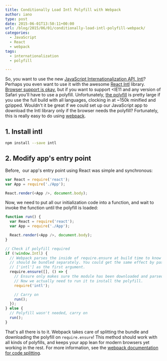 ```yaml
---
title: Conditionally Load Intl Polyfill with Webpack
author: iano
type: post
date: 2015-06-01T13:50:11+00:00
url: /blog/2015/06/01/conditionally-load-intl-polyfill-webpack/
categories:
  - JavaScript
  - React
  - webpack
tags:
  - internationalization
  - polyfill

---
```

So, you want to use the new [JavaScript Internationalization API, Intl][1]? Perhaps you even want to use it with the awesome [React Intl][2] library. [Browser support is okay][3], but if you want to support <IE11 and any version of Safari you'll have to use a polyfill. Unfortunately, [the polyfill][4] is pretty large if you use the full build with all languages, clocking in at ~150k minified and gzipped. Wouldn't it be great if we could set up our JavaScript app to download the Intl library only if the browser needs the polyfill? Fortunately, this is really easy to do using [webpack][5].

## 1. Install intl

```bash
npm install --save intl

```

## 2. Modify app's entry point

Before,  our app's entry point using React was simple and synchronous:

```javascript
var React = require('react');
var App = require('./App');

React.render(<App />, document.body);


```

Now, we need to put all our initialization code into a function, and wait to invoke the function until the polyfill is loaded:

```javascript
function run() {
  var React = require('react');
  var App = require('./App');

  React.render(<App />, document.body);
}

// Check if polyfill required
if (!window.Intl) {
  // Webpack parses the inside of require.ensure at build time to know that intl
  // should be bundled separately. You could get the same effect by passing
  // ['intl'] as the first argument.
  require.ensure([], () => {
    // Ensure only makes sure the module has been downloaded and parsed.
    // Now we actually need to run it to install the polyfill.
    require('intl');

    // Carry on
    run();
  });
} else {
  // Polyfill wasn't needed, carry on
  run();
}

```

That's all there is to it. Webpack takes care of splitting the bundle and downloading the polyfill on `require.ensure`! This method should work with all kinds of polyfills, and keeps your app lean for modern browsers yet working in the rest. For more information, see the [webpack documentation for code splitting][6].

 [1]: https://developer.mozilla.org/en-US/docs/Web/JavaScript/Reference/Global_Objects/Intl
 [2]: http://formatjs.io/react/
 [3]: http://caniuse.com/#feat=internationalization
 [4]: https://github.com/andyearnshaw/Intl.js
 [5]: http://webpack.github.io/
 [6]: http://webpack.github.io/docs/code-splitting.html